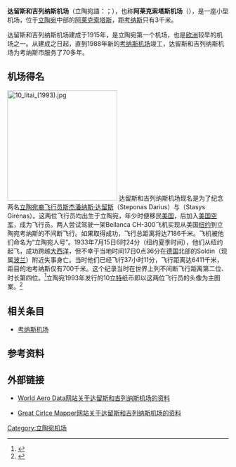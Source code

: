 {{noteTA
|G1=地名
}}
{{Airport infobox
| airport_name     = 达留斯和吉列纳斯机场
| nativename       = S. Dariaus ir S. Girėno aerodromas
| photo            = 
| photosize        = 
| caption          = 
| type             = 民用
| run by           = 
| opened           = 1915年
| closed           = 
| city             = [[考纳斯|考纳斯]]
| location         = [[阿莱克索塔斯|阿莱克索塔斯]]
| distance_to_city = 3千米（考纳斯）
| elevation        = 75米
| website          = 
| IATA             = 
| ICAO             = EYKS
| FAA              = 
| LID              = 
| coordinates      = {{coord|55|42|43|N|21|14|34|E|type:airport}}
| runway1_heading  = 09R/27L
| runway1_feet     = 3707
| runway1_meter    = 1130
| runway1_surface  = 沥青
| runway2_heading  = 09L/27R
| runway2_feet     = 2756
| runway2_meter    = 840
| runway2_surface  = 草
| stat_year        = 
| stat_passenger   = 
| stat_cargo       = 
| stat_flight      =
| stat1-header     =
| stat1-data       =
| footnotes        =
}}
'''达留斯和吉列纳斯机场'''（立陶宛語：{{lang|lt|'''S. Dariaus ir S. Girėno aerodromas'''}}；{{airport codes||EYKS}}），也称'''阿莱克索塔斯机场'''（{{lang-lt|Aleksoto aerodromas}}），是一座小型机场，位于[[立陶宛|立陶宛]]中部的[[阿莱克索塔斯|阿莱克索塔斯]]，距[[考纳斯|考纳斯]]只有3千米。

达留斯和吉列纳斯机场建成于1915年，是立陶宛第一个机场，也是[[欧洲|欧洲]]较早的机场之一。从建成之日起，直到1988年新的[[考纳斯机场|考纳斯机场]]竣工，达留斯和吉列纳斯机场为考纳斯市服务了70多年。

== 机场得名 ==
[[File:10_litai_(1993).jpg|250px]]
达留斯和吉列纳斯机场现名是为了纪念两名[[立陶宛人|立陶宛裔]][[飞行员|飞行员]][[斯杰潘纳斯·达留斯|斯杰潘纳斯·达留斯]]（Steponas Darius）与{{tsl|en|Stasys Girėnas|斯塔塞斯·吉列纳斯}}（Stasys Girėnas）。这两位飞行员均出生于立陶宛，年少时便移民[[美国|美国]]，后加入[[美国空军|美国空军]]，成为飞行员。两人尝试驾驶一架Bellanca CH-300飞机实现从美国[[纽约|纽约]]到立陶宛考纳斯的不间断飞行。如果取得成功，飞行总距离将达7186千米。飞机被他们命名为“立陶宛人号”。1933年7月15日6时24分（纽约夏季时间），他们从纽约起飞，成功跨越[[大西洋|大西洋]]，但不幸于当地时间17日0点36分在[[德国|德国]]北部的Soldin（现属[[波兰|波兰]]）附近失事身亡。当时他们已经飞行37小时11分，飞行距离达6411千米，距目的地考纳斯仅有700千米。这个纪录当时在世界上列不间断飞行距离第二位、时长第四位。<ref>{{cite web|url=http://www.transp.lt/Default.aspx?Element=ViewArticles&TopicID=5&Lang=EN&UL= |title=History |publisher=Lietuvos Respublikos Susisiekimo Ministerija（立陶宛运输与通信部） |date= |accessdate=2008年11月22日 |language=en }}</ref>立陶宛1993年发行的10[[立特|立特]]纸币即以这两位飞行员的头像为主图案。<ref>{{cite web |url=http://www.fmprc.gov.cn/ce/celt/chn/sbgx/gyltw/t121770.htm |title=立陶宛货币 |publisher=中华人民共和国驻立陶宛共和国大使馆 |date= |accessdate=2008年11月18日 |language=zh |deadurl=yes |archiveurl=https://web.archive.org/web/20040924160953/http://www.fmprc.gov.cn/ce/celt/chn/sbgx/gyltw/t121770.htm |archivedate=2004年9月24日 }}</ref>

== 相关条目 ==
* [[考纳斯机场|考纳斯机场]]

== 参考资料 ==
{{reflist}}

== 外部链接 ==
* {{En icon}}[https://web.archive.org/web/20080823055539/http://worldaerodata.com/wad.cgi?id=LH00008 World Aero Data网站关于达留斯和吉列纳斯机场的资料]
* {{En icon}}[http://gc.kls2.com/airport/EYKS Great Cirlce Mapper网站关于达留斯和吉列纳斯机场的资料]

{{立陶宛机场}}

[[Category:立陶宛机场|Category:立陶宛机场]]